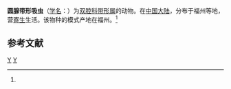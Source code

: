 {{Speciesbox
| genus = Corrigia
| species = globigenitalis
| authority = (Tang et Tang, 1978)<ref name='id9917'>{{cite web| url =http://www.bioinfo.cn/db05/BjdwSpecies.php?action=view&id=9917| title =圆腺带形吸虫| work =《中国动物物种编目数据库》| publisher =中国科学院微生物研究所| author =中国科学院动物研究所| accessdate =2009-04-16| deadurl =yes| archiveurl =https://web.archive.org/web/20160305004216/http://www.bioinfo.cn/db05/BjdwSpecies.php?action=view&id=9917| archivedate =2016-03-05}}</ref>
}}

'''圆腺带形吸虫'''（[[学名|学名]]：{{lang|la|''Corrigia globigenitalis''}}）为[[双腔科|双腔科]][[带形属|带形属]]的动物。在[[中国大陆|中国大陆]]，分布于福州等地，营[[寄生|寄生]]生活。该物种的模式产地在福州。<ref name='id9917'/>

== 参考文献 ==
{{reflist}}

{{Taxonbar}}

[[Category:1978年描述的动物|Y]]
[[Category:带形属|Y]]


{{吸虫小作品}}
